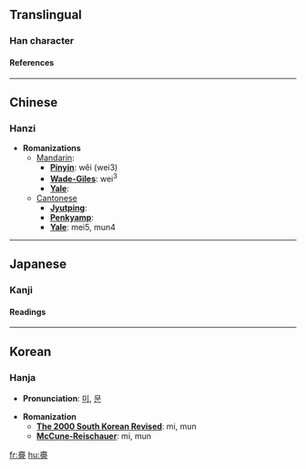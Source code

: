 ==Translingual==
===Han character===
{{Han char|rad=亠|as=19|sn=21|so=|four=0010<sub>7</sub>|canj=卜竹月一 (YHBM)|cmean=[[progress]];  [[busy]], [[untiring]];  [[exert]]}}
====References====
{{Han ref|kx=0090.010|dkj=00342|hdz=10294.120|uh=4EB9|ud=20153|bh=F6D6|bd=63190}}

----
==Chinese==
===Hanzi===


* '''Romanizations'''
** [[Mandarin]]:
*** '''[[Pinyin]]''': wěi (wei3)
*** '''[[Wade-Giles]]''': wei<sup>3</sup>
*** '''[[Yale]]''': 
**[[Cantonese]]
***'''[[Jyutping]]''':
***'''[[Penkyamp]]''': 
***'''[[Yale]]''': mei5, mun4


----
==Japanese==
===Kanji===


{{ja-kanji|grade=|rs=亠19|simple=}}
====Readings====
{{ja-readings|on=[[び]] (bi), [[み]] (mi), [[ぼん]] (bon), [[もん]] (mon)|kun=[[つとめる]] (tsutomeru), [[うつくしい]] (utsukushii)}}


----
==Korean==
===Hanja===

* '''Pronunciation''': [[미]], [[문]]

* '''Romanization'''
** '''[[The 2000 South Korean Revised Romanization|The 2000 South Korean Revised]]''': mi, mun
** '''[[McCune-Reischauer]]''': mi, mun


[[fr:亹]]
[[hu:亹]]